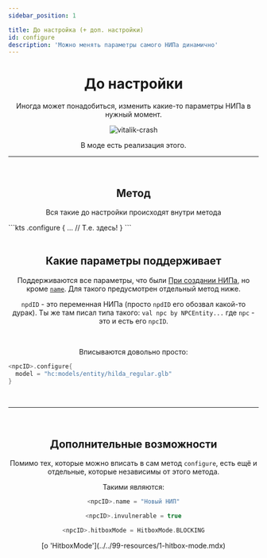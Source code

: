 ```yaml
---
sidebar_position: 1

title: До настройка (+ доп. настройки)
id: configure
description: 'Можно менять параметры самого НИПа динамично'
---
```



<div align="center">

# До настройки

Иногда может понадобиться, изменить какие-то параметры НИПа в нужный момент.

<link rel="preload" as="image" href="@site/static/img/doc/titles/EditNPC0.webp" />
<div className="show" id="mask">

![vitalik-crash](@site/static/img/doc/titles/NpcEdit0.webp)

</div>

В моде есть реализация этого.

---

<br />

## Метод

Вся такие до настройки происходят внутри метода
<div align="left" id="dont-copy">
```kts
<npcID>.configure {
  ... // Т.е. здесь!
}
```
</div>

<br />

## Какие параметры поддерживает

Поддерживаются все параметры, что были [При создании НИПа](./0-create.mdx), но кроме [`name`](./1-configure.mdx#дополнительные-возможности).
Для такого предусмотрен отдельный метод ниже.

`npdID` - это переменная НИПа (просто `npdID` его обозвал какой-то дурак).
Ты же там писал типа такого: `val npc by NPCEntity...` где `npc` - это и есть его `npcID`.

<br />

Вписываются довольно просто:

<div align="left" id="dont-copy">

```kts title="Пример"
<npcID>.configure{
  model = "hc:models/entity/hilda_regular.glb"
}
```

</div>

<br />

---

<br />

## Дополнительные возможности

Помимо тех, которые можно вписать в сам метод `configure`, есть ещё и отдельные, которые независимы от этого метода.

Такими являются:
<div id="dont-copy">

```kts title="Возможность менять иня НИПа"
<npcID>.name = "Новый НИП"
```
```kts title="Возможность сделать Бессмертным"
<npcID>.invulnerable = true
```
```kts title="Возможность менять режим колизии с НИПом"
<npcID>.hitboxMode = HitboxMode.BLOCKING
```
</div>
[о 'HitboxMode'](../../99-resources/1-hitbox-mode.mdx)

</div>